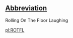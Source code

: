 ==[[Wiktionary:List of acronyms and abbreviations|Abbreviation]]==

Rolling On The Floor Laughing

[[pl:ROTFL]]
